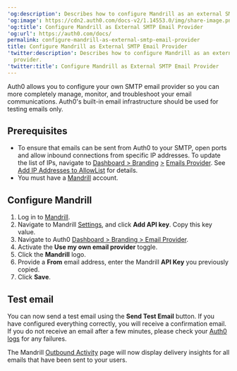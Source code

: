 ---
'og:description': Describes how to configure Mandrill as an external SMTP email provider.
'og:image': https://cdn2.auth0.com/docs-v2/1.14553.0/img/share-image.png
'og:title': Configure Mandrill as External SMTP Email Provider
'og:url': https://auth0.com/docs/
permalink: configure-mandrill-as-external-smtp-email-provider
title: Configure Mandrill as External SMTP Email Provider
'twitter:description': Describes how to configure Mandrill as an external SMTP email
  provider.
'twitter:title': Configure Mandrill as External SMTP Email Provider
---
Auth0 allows you to configure your own SMTP email provider so you can more completely manage, monitor, and troubleshoot your email communications. Auth0's built-in email infrastructure should be used for testing emails only.

## Prerequisites

* To ensure that emails can be sent from Auth0 to your SMTP, open ports and allow inbound connections from specific IP addresses. To update the list of IPs, navigate to [Dashboard > Branding](https://manage.auth0.com/#/branding/email_provider) [>](https://manage.auth0.com/#/branding/email_provider) [Emails Provider](https://manage.auth0.com/#/branding/email_provider). See [Add IP Addresses to AllowList](/docs/secure/security-guidance/data-security/allowlist) for details.
* You must have a [Mandrill](https://www.mandrill.com/signup/) account.

## Configure Mandrill

1. Log in to [Mandrill](https://www.mandrill.com/signup/).
2. Navigate to Mandrill [Settings](https://mandrillapp.com/settings), and click **Add API key**. Copy this key value.
3. Navigate to Auth0 [Dashboard > Branding > Email Provider](https://manage.auth0.com/#/branding/email_provider).
4. Activate the **Use my own email provider** toggle.
5. Click the **Mandrill** logo.
6. Provide a **From** email address, enter the Mandrill **API Key** you previously copied.
7. Click **Save**.

## Test email

You can now send a test email using the **Send Test Email** button. If you have configured everything correctly, you will receive a confirmation email. If you do not receive an email after a few minutes, please check your [Auth0 logs](https://manage.auth0.com/#/logs) for any failures.

The Mandrill [Outbound Activity](https://mandrillapp.com/activity) page will now display delivery insights for all emails that have been sent to your users.